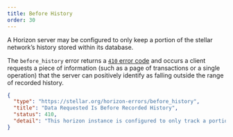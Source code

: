```yaml
---
title: Before History
order: 30
---
```



A Horizon server may be configured to only keep a portion of the stellar network’s history stored within its database.

The `before_history` error returns a [`410` error code](https://developer.mozilla.org/en-US/docs/Web/HTTP/Status/410) and occurs a client requests a piece of information (such as a page of transactions or a single operation) that the server can positively identify as falling outside the range of recorded history.

<ExampleResponse title="Example Response for a 'Before History' Status Code">


```json
{
  "type": "https://stellar.org/horizon-errors/before_history",
  "title": "Data Requested Is Before Recorded History",
  "status": 410,
  "detail": "This horizon instance is configured to only track a portion of the stellar network's latest history. This request is asking for results prior to the recorded history known to this horizon instance."
}
```

</ExampleResponse>

